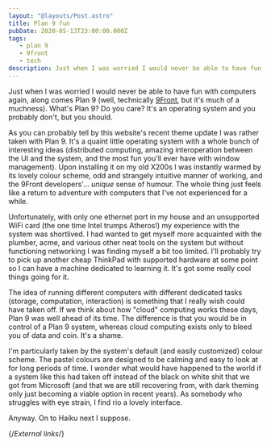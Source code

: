 ```yaml
---
layout: "@layouts/Post.astro"
title: Plan 9 fun
pubDate: 2020-05-13T23:00:00.000Z
tags:
   - plan 9
   - 9front
   - tech
description: Just when I was worried I would never be able to have fun with computers again, along comes Plan 9.
---
```


Just when I was worried I would never be able to have fun with computers again, along comes Plan 9 (well, technically [9Front][9front], but it's much of a muchness). What's Plan 9? Do you care? It's an operating system and you probably don't, but you should.

As you can probably tell by this website's recent theme update I was rather taken with Plan 9. It's a quaint little operating system with a whole bunch of interesting ideas (distributed computing, amazing interoperation between the UI and the system, and the most fun you'll ever have with window management). Upon installing it on my old X200s I was instantly warmed by its lovely colour scheme, odd and strangely intuitive manner of working, and the 9Front developers'… _unique_ sense of humour. The whole thing just feels like a return to adventure with computers that I've not experienced for a while.

Unfortunately, with only one ethernet port in my house and an unsupported WiFi card (the one time Intel trumps Atheros!) my experience with the system was shortlived. I had wanted to get myself more acquainted with the plumber, acme, and various other neat tools on the system but without functioning networking I was finding myself a bit too limited. I'll probably try to pick up another cheap ThinkPad with supported hardware at some point so I can have a machine dedicated to learning it. It's got some really cool things going for it.

The idea of running different computers with different dedicated tasks (storage, computation, interaction) is something that I really wish could have taken off. If we think about how "cloud" computing works these days, Plan 9 was well ahead of its time. The difference is that you would be in control of a Plan 9 system, whereas cloud computing exists only to bleed you of data and coin. It's a shame.

I'm particularly taken by the system's default (and easily customized) colour scheme. The pastel colours are designed to be calming and easy to look at for long periods of time. I wonder what would have happened to the world if a system like this had taken off instead of the black on white shit that we got from Microsoft (and that we are still recovering from, with dark theming only just becoming a viable option in recent years). As somebody who struggles with eye strain, I find rio a lovely interface.

Anyway. On to Haiku next I suppose.

{/*External links*/}

[9front]: http://9front.org

